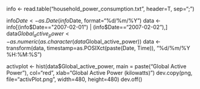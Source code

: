 info <- read.table("household_power_consumption.txt", header=T, sep=";")

info$Date <- as.Date(info$Date, format="%d/%m/%Y")
data <- info[(info$Date=="2007-02-01") | (info$Date=="2007-02-02"),]
data$Global_active_power <- as.numeric(as.character(data$Global_active_power))
data <- transform(data, timestamp=as.POSIXct(paste(Date, Time)), "%d/%m/%Y %H:%M:%S")

activplot <- hist(data$Global_active_power, main = paste("Global Active Power"), col="red", xlab="Global Active Power (kilowatts)")
dev.copy(png, file="activPlot.png", width=480, height=480)
dev.off()